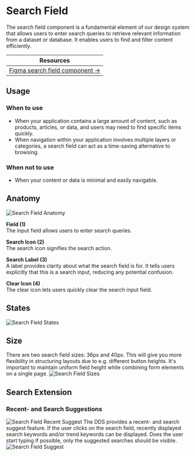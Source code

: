 


<Meta of={SearchFieldStories} /> 

# Search Field
The search field component is a fundamental element of our design system that allows users to enter search queries to retrieve relevant information from a dataset or database. It enables users to find and filter content efficiently.

| Resources                                                                                                                      |
|--------------------------------------------------------------------------------------------------------------------------------|
| [Figma search field component →](https://www.figma.com/design/zPvPwPgb4EsYFXKC2nhzSG/Infineon-DDS-%7C-Main?node-id=38242-6618) |

## Usage

### When to use
- When your application contains a large amount of content, such as products, articles, or data, and users may need to find specific items quickly.
- When navigation within your application involves multiple layers or categories, a search field can act as a time-saving alternative to browsing.

### When not to use
- When your content or data is minimal and easily navigable.

## Anatomy
<img src={SearchFieldAnatomy} alt="Search Field Anatomy" />

**Field (1)**\
The input field allows users to enter search queries.


**Search Icon (2)**\
The search icon signifies the search action.


**Search Label (3)**\
A label provides clarity about what the search field is for. It tells users explicitly that this is a search input, reducing any potential confusion.


**Clear Icon (4)**\
The clear icon lets users quickly clear the search input field.

## States
<img src={SearchFieldStates} alt="Search Field States" />

## Size
There are two search field sizes: 36px and 40px. This will give you more flexibility in structuring layouts due to e.g. different button heights. It's important to maintain uniform field height while combining form elements on a single page.
<img src={SearchFieldSizes} alt="Search Field Sizes" />

## Search Extension

### Recent- and Search Suggestions
<img src={SearchFieldRecentSuggest} alt="Search Field Recent Suggest" />
The DDS provides a recent- and search suggest feature. If the user clicks on the search field, recently displayed search keywords and/or trend keywords can be displayed. Does the user start typing if possible, only the suggested searches should be visible.

<img src={SearchFieldSuggest} alt="Search Field Suggest" />
